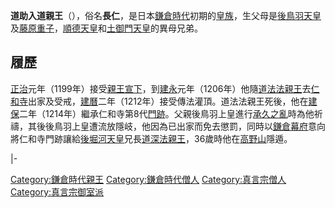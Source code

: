 {{Unreferenced|time=2016-08-20T08:30:57+00:00}}
{{東亞男性歷史人物
|名稱 =道助入道親王
|身份 =日本[[親王_(東亞)|親王]]
|國家 =[[日本|大和王朝]]
|時代 =[[鎌倉時代|鎌倉時代]]初期
|姓 =（無）
|名 =長仁
|法號 =道助
|封爵 =[[入道親王|入道親王]]
|出生日期 =[[建久|建久]]七年十月十六（{{birth date|1196|11|7}}）
|逝世日期 =[[寶治|寶治]]三年正月十五十（{{death date and age|1249|2|28|1196|11|7}}）
|父親 = [[後鳥羽天皇|後鳥羽天皇]]
|母親 = 藤原氏（坊門局、西御方，[[坊門信清|坊門信清]]女）
|同胞兄弟 =[[賴仁親王|賴仁親王]]
|同胞姊妹 =[[禮子內親王|禮子內親王]]
|異母兄弟 =[[順德天皇|順德天皇]]<br>[[尊快入道親王|尊快入道親王]]<br>[[土御門天皇|土御門天皇]]<br>[[雅成親王|雅成親王]]<br>[[道覺入道親王|道覺入道親王]]<br>[[尊圓法親王|尊圓法親王]]<br>[[行超|行超]]<br>[[道守|道守]]<br>[[覺仁法親王|覺仁法親王]]<br>[[覺譽|覺譽]]<br>[[道緣|道緣]]<br>[[道伊|道伊]]<br>某皇子（一條宮）
|異母姊妹 =[[昇子內親王|昇子內親王]]<br>[[肅子內親王|肅子內親王]]<br>[[凞子內親王|凞子內親王]]<br>某皇女
}}
{{Japanese|japanese=道助入道親王|kana=どうじょにゅうどうしんのう|romaji=Dōjo Nyūdō shin nō}}
'''道助入道親王'''（{{bd|1196年|11月7日|1249年|2月28日}}），俗名'''長仁'''，是日本[[鎌倉時代|鎌倉時代]]初期的[[皇族|皇族]]，生父母是[[後鳥羽天皇|後鳥羽天皇]]及[[藤原重子|藤原重子]]，[[順德天皇|順德天皇]]和[[土御門天皇|土御門天皇]]的異母兄弟。

==履歷==
[[正治_(日本)|正治]]元年（1199年）接受[[親王宣下|親王宣下]]，到[[建永|建永]]元年（1206年）他隨[[道法法親王|道法法親王]]去[[仁和寺|仁和寺]]出家及受戒，[[建曆|建曆]]二年（1212年）接受傳法灌頂。道法法親王死後，他在[[建保|建保]]二年（1214年）繼承仁和寺第8代[[門跡|門跡]]。父親後鳥羽上皇進行[[承久之亂|承久之亂]]時為他祈禱，其後後鳥羽上皇遭流放隱岐，他因為已出家而免去懲罰，同時以[[鎌倉幕府|鎌倉幕府]]意向將仁和寺門跡讓給[[後堀河天皇|後堀河天皇]]兄長[[道深法親王|道深法親王]]，36歲時他在[[高野山|高野山]]隱遁。

{{start box|width=auto}}
{{s-rel}}
|-
{{s-before|[[道法法親王|道法法親王]]}}
{{s-title|[[仁和寺|仁和寺]]門跡|第8世}}
{{s-after|[[道深法親王|道深法親王]]}}
{{end box}}

[[Category:鎌倉時代親王|Category:鎌倉時代親王]]

[[Category:鎌倉時代僧人|Category:鎌倉時代僧人]]
[[Category:真言宗僧人|Category:真言宗僧人]]
[[Category:真言宗御室派|Category:真言宗御室派]]